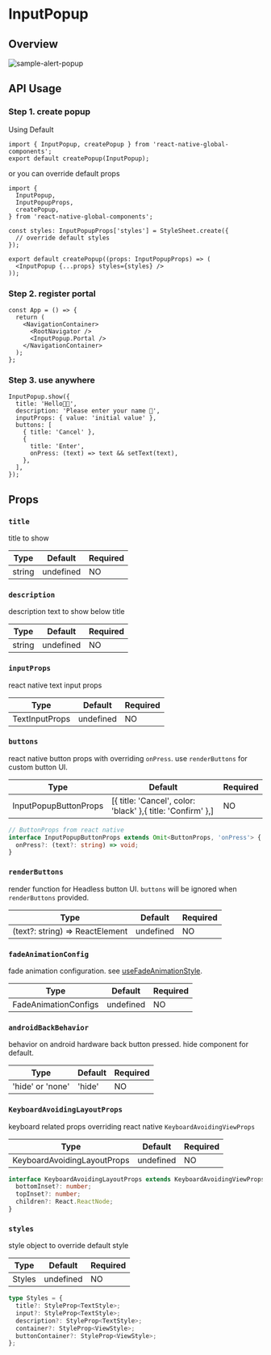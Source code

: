 
# InputPopup

## Overview

<div className="sample-gif">
  <img src={image} className="sample-gif-img" alt="sample-alert-popup" />
</div>

## API Usage

### Step 1. create popup

Using Default

```tsx title="InputPopup.tsx"
import { InputPopup, createPopup } from 'react-native-global-components';
export default createPopup(InputPopup);
```

or you can override default props

```tsx title="InputPopup.tsx"
import {
  InputPopup,
  InputPopupProps,
  createPopup,
} from 'react-native-global-components';

const styles: InputPopupProps['styles'] = StyleSheet.create({
  // override default styles
});

export default createPopup((props: InputPopupProps) => (
  <InputPopup {...props} styles={styles} />
));
```

### Step 2. register portal

```tsx title="App.tsx"
const App = () => {
  return (
    <NavigationContainer>
      <RootNavigator />
      <InputPopup.Portal />
    </NavigationContainer>
  );
};
```

### Step 3. use anywhere

```tsx
InputPopup.show({
  title: 'Hello👋🏻',
  description: 'Please enter your name 🥰',
  inputProps: { value: 'initial value' },
  buttons: [
    { title: 'Cancel' },
    {
      title: 'Enter',
      onPress: (text) => text && setText(text),
    },
  ],
});
```

## Props

### `title`

title to show

| Type   | Default   | Required |
| ------ | --------- | -------- |
| string | undefined | NO       |

### `description`

description text to show below title

| Type   | Default   | Required |
| ------ | --------- | -------- |
| string | undefined | NO       |

### `inputProps`

react native text input props

| Type           | Default   | Required |
| -------------- | --------- | -------- |
| TextInputProps | undefined | NO       |

### `buttons`

react native button props with overriding `onPress`. use `renderButtons` for custom button UI.

| Type                  | Default                                                     | Required |
| --------------------- | ----------------------------------------------------------- | -------- |
| InputPopupButtonProps | [{ title: 'Cancel', color: 'black' },{ title: 'Confirm' },] | NO       |

```ts
// ButtonProps from react native
interface InputPopupButtonProps extends Omit<ButtonProps, 'onPress'> {
  onPress?: (text?: string) => void;
}
```

### `renderButtons`

render function for Headless button UI. `buttons` will be ignored when `renderButtons` provided.

| Type                            | Default   | Required |
| ------------------------------- | --------- | -------- |
| (text?: string) => ReactElement | undefined | NO       |

### `fadeAnimationConfig`

fade animation configuration. see [useFadeAnimationStyle](/docs/hooks/useFadeAnimationStyle).

| Type                 | Default   | Required |
| -------------------- | --------- | -------- |
| FadeAnimationConfigs | undefined | NO       |

### `androidBackBehavior`

behavior on android hardware back button pressed. hide component for default.

| Type             | Default | Required |
| ---------------- | ------- | -------- |
| 'hide' or 'none' | 'hide'  | NO       |

### `KeyboardAvoidingLayoutProps`

keyboard related props overriding react native `KeyboardAvoidingViewProps`

| Type                        | Default   | Required |
| --------------------------- | --------- | -------- |
| KeyboardAvoidingLayoutProps | undefined | NO       |

```ts
interface KeyboardAvoidingLayoutProps extends KeyboardAvoidingViewProps {
  bottomInset?: number;
  topInset?: number;
  children?: React.ReactNode;
}
```

### `styles`

style object to override default style

| Type   | Default   | Required |
| ------ | --------- | -------- |
| Styles | undefined | NO       |

```ts
type Styles = {
  title?: StyleProp<TextStyle>;
  input?: StyleProp<TextStyle>;
  description?: StyleProp<TextStyle>;
  container?: StyleProp<ViewStyle>;
  buttonContainer?: StyleProp<ViewStyle>;
};
```

